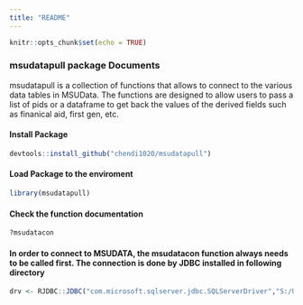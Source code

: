 ```yaml
---
title: "README"
---
```


```r
knitr::opts_chunk$set(echo = TRUE)
```

### msudatapull package Documents

msudatapull is a collection of functions that allows to connect to the various data tables in MSUData. The functions are designed to allow users to pass a list of pids or a dataframe to get back the values of the derived fields such as finanical aid, first gen, etc.


#### Install Package

```r
devtools::install_github("chendi1020/msudatapull")
```

#### Load Package to the enviroment
```r
library(msudatapull)
```

#### Check the function documentation
```r
?msudatacon
```

#### In order to connect to MSUDATA, the msudatacon function always needs to be called first. The connection is done by JDBC installed in following directory

```r
drv <- RJDBC::JDBC("com.microsoft.sqlserver.jdbc.SQLServerDriver","S:/Utilities/Microsoft JDBC Driver 4.0 for SQL Server/sqljdbc_4.0/enu/sqljdbc4.jar")
```


